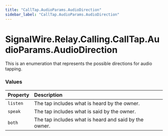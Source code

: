 ```yaml
---
title: "CallTap.AudioParams.AudioDirection"
sidebar_label: "CallTap.AudioParams.AudioDirection"
---
```


# SignalWire.Relay.Calling.CallTap.AudioParams.AudioDirection

This is an enumeration that represents the possible directions for audio tapping.

### Values

| Property | Description |
| :-------- | :----------- |
| `listen` | The tap includes what is heard by the owner. |
| `speak` | The tap includes what is said by the owner. |
| `both` | The tap includes what is heard and said by the owner. |